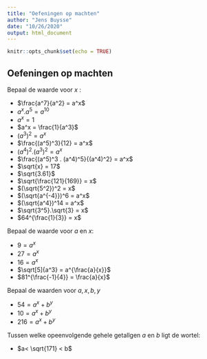```yaml
---
title: "Oefeningen op machten"
author: "Jens Buysse"
date: "10/26/2020"
output: html_document
---
```


```r
knitr::opts_chunk$set(echo = TRUE)
```

## Oefeningen op machten


Bepaal de waarde voor $x$ :

- $\frac{a^7}{a^2} = a^x$
- $a^x . a^5 = a^{10}$ 
- $a^x = 1$ 
- $a^x = \frac{1}{a^3}$
- $(a^3)^2 = a^x$
- $\frac{(a^5)^3}{12} = a^x$
- $(a^4)^2 . (a^3)^2 = a^x$
- $\frac{(a^5)^3 . (a^4)^5}{(a^4)^2} = a^x$
- $\sqrt{x} = 17$
- $\sqrt{3.61}$
- $\sqrt{\frac{121}{169}} = x$
- $(\sqrt{5^2})^2 = x$
- $(\sqrt{a^{-4}})^6 = a^x$
- $(\sqrt{a^4})^14 = a^x$
- $\sqrt{3^5}.\sqrt{3} = x$
- $64^{\frac{1}{3}} = x$ 


Bepaal de waarde voor $a$ en $x$:

- $9 = a^x$
- $27 = a^x$
- $16 = a^x$ 
- $\sqrt[5]{a^3} = a^{\frac{a}{x}}$
- $81^{\frac{-1}{4}} = \frac{a}{x}$


Bepaal de waarden voor $a,x,b,y$

- $54 = a^x + b^y$
- $10 = a^x + b^y$
- $216 = a^x + b^y$

Tussen welke opeenvolgende gehele getallgen $a$ en $b$ ligt de wortel:

- $a< \sqrt{171} < b$ 




